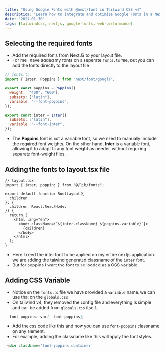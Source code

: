 ```yaml
---
title: "Using Google Fonts with @next/font in Tailwind CSS v4"
description: "Learn how to integrate and optimize Google Fonts in a Next.js project using @next/font with Tailwind CSS v4."
date: "2025-01-30"
tags: [tailwindcss, nextjs, google-fonts, web-performance]
---
```


## Selecting the required fonts

- Add the required fonts from NextJS to your layout file.
- For me i have added my fonts on a seperate `fonts.ts` file, but you can add the fonts directly to the layout file

```javascript
// fonts.ts
import { Inter, Poppins } from "next/font/google";

export const poppins = Poppins({
  weight: ["400", "600"],
  subsets: ["latin"],
  variable: "--font-poppins",
});

export const inter = Inter({
  subsets: ["latin"],
  variable: "--font-inter",
});
```

- The **Poppins** font is not a variable font, so we need to manually include the required font weights.
  On the other hand, **Inter** is a variable font, allowing it to adapt to any font weight as needed without requiring separate font-weight files.

## Adding the fonts to layout.tsx file

```react
// layout.tsx
import { inter, poppins } from "@/lib/fonts";

export default function RootLayout({
  children,
}: {
  children: React.ReactNode,
}) {
  return (
    <html lang="en">
      <body className={`${inter.className} ${poppins.variable}`}>
        {children}
      </body>
    </html>
  );
}
```

- Here I need the inter font to be applied on my entire nextjs application. we are adding the taiwind generated classname of the `inter` font.
- But for poppins I want the font to be loaded as a CSS variable

## Adding CSS Variable

- Notice on the `fonts.ts` file we have provided a `variable` name. we can use that on the `globals.css`
- On tailwind v4, they removed the config file and everything is simple and can be added from `globals.css` itself.

```css
--font-poppins: var(--font-poppins);
```

- Add the css code like this and now you can use `font-poppins` classname on any element.
- For example, adding the classname like this will apply the font styles.

```html
 <div className="font-poppins container
```